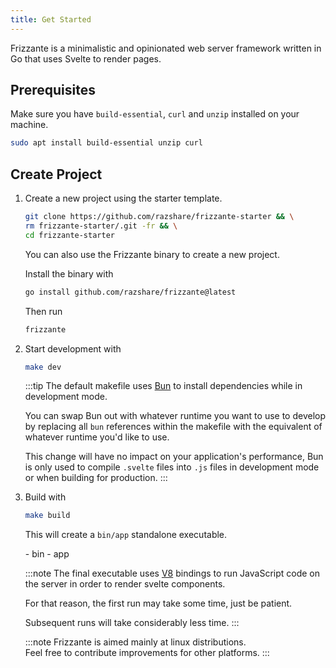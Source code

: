 ```yaml
---
title: Get Started
---
```



Frizzante is a minimalistic and opinionated web server framework written in Go that uses Svelte to render pages.

## Prerequisites

Make sure you have `build-essential`, `curl` and `unzip` installed on your machine.

```sh
sudo apt install build-essential unzip curl
```

## Create Project

1. Create a new project using the starter template.
    ```sh
    git clone https://github.com/razshare/frizzante-starter && \
    rm frizzante-starter/.git -fr && \
    cd frizzante-starter
    ```

    <Card title='Binary' icon='linux'>
    You can also use the Frizzante binary to create a new project.

    Install the binary with
    ```sh
    go install github.com/razshare/frizzante@latest
    ```

    Then run

    ```sh
    frizzante
    ```
    </Card>


2. Start development with

    ```sh
    make dev
    ```

    :::tip
    The default makefile uses [Bun](https://bun.sh/) to install 
    dependencies while in development mode.

    You can swap Bun out with whatever runtime you want to use to develop 
    by replacing all `bun` references within the makefile with 
    the equivalent of whatever runtime you'd like to use.

    This change will have no impact on your application's performance, 
    Bun is only used to compile `.svelte` files into `.js` files 
    in development mode or when building for production.
    :::

3. Build with

    ```sh
    make build
    ```

    This will create a `bin/app` standalone executable.

    <FileTree>
        - bin
            - app
    </FileTree>

    :::note
    The final executable uses [V8](https://v8.dev/) bindings to run 
    JavaScript code on the server in order to render svelte components.

    For that reason, the first run may take some time, just be patient.

    Subsequent runs will take considerably less time.
    :::

    :::note
    Frizzante is aimed mainly at linux distributions.\
    Feel free to contribute improvements for other platforms.
    :::